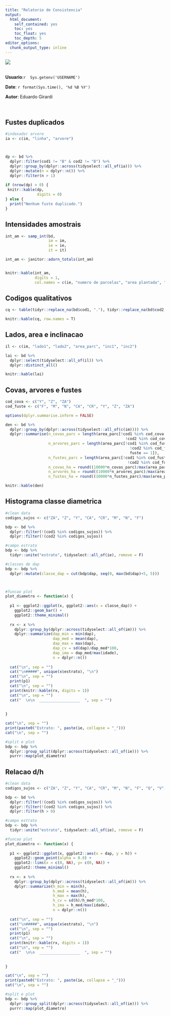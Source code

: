 ```yaml
---
title: "Relatorio de Consistencia"
output:
  html_document:
    self_contained: yes
    toc: yes
    toc_float: yes
    toc_depth: 5
editor_options:
  chunk_output_type: inline
---
```


```{=html}
<style type="text/css">
.main-container {
  max-width: 100% !important;
  margin: auto;
}
</style>
```

![](logo-6.png)\
 

**Usuario**:`r  Sys.getenv('USERNAME')`

**Date**: `r format(Sys.time(), '%d %B %Y')`

**Autor**: Eduardo Girardi

 

## Fustes duplicados

```r
#indexador arvore
ia <- c(im, "linha", "arvore")



dp <- bd %>% 
  dplyr::filter(cod1 != "B" & cod2 != "B") %>%
  dplyr::group_by(dplyr::across(tidyselect::all_of(ia))) %>% 
  dplyr::mutate(n = dplyr::n()) %>% 
  dplyr::filter(n > 1)
  
if (nrow(dp) > 0) {
 knitr::kable(dp, 
              digits = 0) 
} else {
  print("Nenhum fuste duplicado.")
}


```

## Intensidades amostrais

```r

int_am <- samp_int(bd, 
                   im = im,
                   ie = ie,
                   it = it)

int_am <- janitor::adorn_totals(int_am)


knitr::kable(int_am, 
             digits = 1,
             col.names = c(ie, "numero de parcelas", "area plantada", "intensidade amostral"))

```

## Codigos qualitativos

```r
cq <- table(tidyr::replace_na(bd$cod1, "."), tidyr::replace_na(bd$cod2, "."))

knitr::kable(cq, row.names = T)
```

## Lados, area e inclinacao

```r

il <- c(im, "lado1", "lado2", "area_parc", "inc1", "inc2")

lai <- bd %>% 
  dplyr::select(tidyselect::all_of(il)) %>%
  dplyr::distinct_all()

knitr::kable(lai)

```

## Covas, arvores e fustes

```r

cod_cova <- c("Y", "Z", "ZA")
cod_fuste <- c("F", "M", "N", "CA", "CR", "Y", "Z", "ZA")

options(dplyr.summarise.inform = FALSE)

den <- bd %>% 
  dplyr::group_by(dplyr::across(tidyselect::all_of(c(im)))) %>%
  dplyr::summarise(n_covas_parc = length(area_parc[!cod1 %in% cod_cova &
                                                     !cod2 %in% cod_cova]),
                   n_arvores_parc = length(area_parc[!cod1 %in% cod_fuste &
                                                       !cod2 %in% cod_fuste &
                                                       fuste == 1]),
                   n_fustes_parc = length(area_parc[!cod1 %in% cod_fuste &
                                                      !cod2 %in% cod_fuste]),
                   n_covas_ha = round((10000*n_covas_parc)/max(area_parc),0),
                   n_arvores_ha = round((10000*n_arvores_parc)/max(area_parc),0),
                   n_fustes_ha = round((10000*n_fustes_parc)/max(area_parc),0))

knitr::kable(den)

```

## Histograma classe diametrica

```r

#clean data
codigos_sujos <- c("ZA", "Z", "Y", "CA", "CR", "M", "N", "F")

bdp <- bd %>% 
  dplyr::filter(!(cod1 %in% codigos_sujos)) %>% 
  dplyr::filter(!(cod2 %in% codigos_sujos))

#campo estrato
bdp <- bdp %>% 
  tidyr::unite("estrato", tidyselect::all_of(ie), remove = F)

#classes de dap
bdp <- bdp %>% 
  dplyr::mutate(classe_dap = cut(bdp$dap, seq(0, max(bd$dap)+5, 5)))



#funcao plot
plot_diametro <- function(x) {
  
  p1 <- ggplot2::ggplot(x, ggplot2::aes(x = classe_dap)) + 
    ggplot2::geom_bar() +
    ggplot2::theme_minimal()
  
  rx <- x %>% 
    dplyr::group_by(dplyr::across(tidyselect::all_of(im))) %>% 
    dplyr::summarize(dap_min = min(dap),
                     dap_med = mean(dap),
                     dap_max = max(dap),
                     dap_cv = sd(dap)/dap_med*100,
                     dap_ima = dap_med/max(idade),
                     n = dplyr::n())
  
  cat("\n", sep = "")
  cat("\n#####", unique(x$estrato), "\n")
  cat("\n", sep = "")
  print(p1)
  cat("\n", sep = "")
  print(knitr::kable(rx, digits = 1))
  cat("\n", sep = "")
  cat("  \n\n  __________________  ", sep = "")
 
  
}

cat("\n", sep = "")
print(paste0("Estrato: ", paste(ie, collapse = "_")))
cat("\n", sep = "")

#split e plot
bdp <- bdp %>% 
  dplyr::group_split(dplyr::across(tidyselect::all_of(ie))) %>% 
  purrr::map(plot_diametro)

```

## Relacao d/h

```r

#clean data
codigos_sujos <- c("ZA", "Z", "Y", "CA", "CR", "M", "N", "F", "Q", "V", "VV", "W")

bdp <- bd %>% 
  dplyr::filter(!(cod1 %in% codigos_sujos)) %>% 
  dplyr::filter(!(cod2 %in% codigos_sujos)) %>% 
  dplyr::filter(h > 0)

#campo estrato
bdp <- bdp %>% 
  tidyr::unite("estrato", tidyselect::all_of(ie), remove = F)

#funcao plot
plot_diametro <- function(x) {
  
  p1 <- ggplot2::ggplot(x, ggplot2::aes(x = dap, y = h)) + 
    ggplot2::geom_point(alpha = 0.8) +
    ggplot2::lims(x = c(0, NA), y= c(0, NA)) +
    ggplot2::theme_minimal()
  
  rx <- x %>% 
    dplyr::group_by(dplyr::across(tidyselect::all_of(im))) %>% 
    dplyr::summarize(h_min = min(h),
                     h_med = mean(h),
                     h_max = max(h),
                     h_cv = sd(h)/h_med*100,
                     h_ima = h_med/max(idade),
                     n = dplyr::n())
  
  cat("\n", sep = "")
  cat("\n#####", unique(x$estrato), "\n")
  cat("\n", sep = "")
  print(p1)
  cat("\n", sep = "")
  print(knitr::kable(rx, digits = 1))
  cat("\n", sep = "")
  cat("  \n\n  __________________  ", sep = "")
 
  
}

cat("\n", sep = "")
print(paste0("Estrato: ", paste(ie, collapse = "_")))
cat("\n", sep = "")

#split e plot
bdp <- bdp %>% 
  dplyr::group_split(dplyr::across(tidyselect::all_of(ie))) %>% 
  purrr::map(plot_diametro)

```

